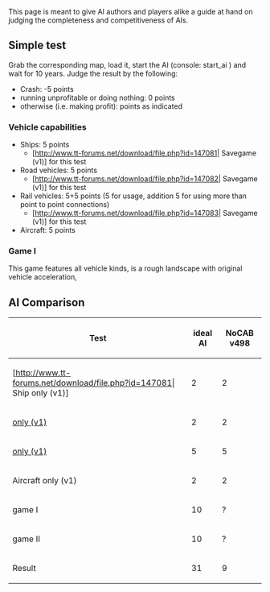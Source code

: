 This page is meant to give AI authors and players alike a guide at hand on judging the completeness and competitiveness of AIs.

== Simple test ==
Grab the corresponding map, load it, start the AI (console: start_ai <name of AI>) and wait for 10 years. Judge the result by the following:
* Crash: -5 points
* running unprofitable or doing nothing: 0 points
* otherwise (i.e. making profit): points as indicated

=== Vehicle capabilities ===
* Ships: 5 points
** [http://www.tt-forums.net/download/file.php?id=147081| Savegame (v1)] for this test
* Road vehicles: 5 points
** [http://www.tt-forums.net/download/file.php?id=147082| Savegame (v1)] for this test
* Rail vehicles: 5+5 points (5 for usage, addition 5 for using more than point to point connections)
** [http://www.tt-forums.net/download/file.php?id=147083| Savegame (v1)] for this test
* Aircraft: 5 points

=== Game I ===
This game features all vehicle kinds, is a rough landscape with original vehicle acceleration, 

== AI Comparison ==
{|cellpadding="3" cellspacing="0" border="1"
!Test!!ideal AI!!NoCAB v498
|-
|[http://www.tt-forums.net/download/file.php?id=147081| Ship only (v1)]     || 2 || 2 ||
|-
|[http://www.tt-forums.net/download/file.php?id=147082|RV only (v1)]        || 2 || 2 ||
|-
|[http://www.tt-forums.net/download/file.php?id=147083|Trains only (v1)]    || 5 || 5 ||
|-
|Aircraft only (v1)  || 2 || 2 ||
|-
|game I         ||10 || ? ||
|-
|game II        ||10 || ? ||
|-
|Result         ||31 || 9 ||
|}